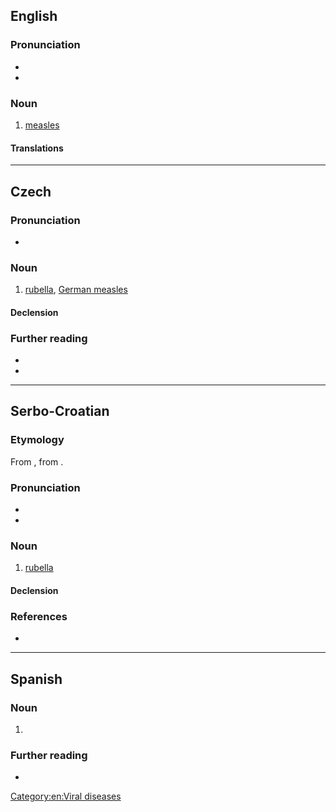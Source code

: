 {{also|rubéola}}
==English==

===Pronunciation===
* {{IPA|en|/ɹuˈbi.oʊ.la/}}
* {{rhymes|en|əʊlə|s=4}}

===Noun===
{{en-noun|-|s}}

# [[measles]]

====Translations====
{{trans-see|measles}}

[[Category:en:Viral diseases]]

----

==Czech==
{{wp|lang=cs}}

===Pronunciation===
* {{cs-IPA}}

===Noun===
{{cs-noun|g=f}}

# [[rubella]], [[German measles]]
#: {{syn|cs|zarděnky|růžovka}}

====Declension====
{{cs-decl-noun-auto|f|rubeo|l|a}}

===Further reading===
* {{R:PSJC}}
* {{R:SSJC}}

{{C|cs|Viral diseases}}

----

==Serbo-Croatian==

===Etymology===
From {{der|sh|NL.|rubeolus}}, from {{m|la|rubeus}}.

===Pronunciation===
* {{IPA|sh|/ruběoːla/}}
* {{hyphenation|sh|ru|be|o|la}}

===Noun===
{{sh-noun|g=f|head=rubèōla}}

# {{lb|sh|disease}} [[rubella]]

====Declension====
{{sh-decl-noun-unc
|rubeola
|rubeole
|rubeoli
|rubeolu
|rubeolo / rubeola
|rubeoli
|rubeolom
}}

===References===
* {{R:sh:HJP|dlhiWhU}}

----

==Spanish==

===Noun===
{{es-noun|f}}

# {{alternative form of|es|rubéola}}

===Further reading===
* {{R:es:DRAE}}